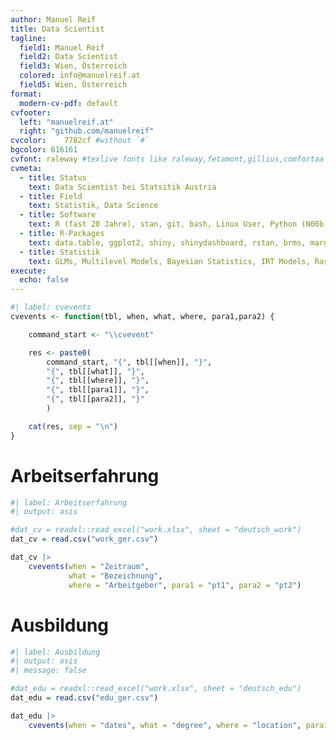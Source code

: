 ```yaml
---
author: Manuel Reif
title: Data Scientist
tagline: 
  field1: Manuel Reif
  field2: Data Scientist
  field3: Wien, Österreich
  colored: info@manuelreif.at
  field5: Wien, Österreich
format:
  modern-cv-pdf: default
cvfooter:
  left: "manuelreif.at"
  right: "github.com/manuelreif"
cvcolor: 	7782cf #without `#`
bgcolor: 616161
cvfont: raleway #texlive fonts like raleway,fetamont,gillius,comfortaa
cvmeta:
  - title: Status
    text: Data Scientist bei Statsitik Austria
  - title: Field
    text: Statistik, Data Science
  - title: Software
    text: R (fast 20 Jahre), stan, git, bash, Linux User, Python (N00b)
  - title: R-Packages
    text: data.table, ggplot2, shiny, shinydashboard, rstan, brms, marginaleffects, eRm, mirt, quarto \ldots und selbst Autor von 3 R-Packages  
  - title: Statistik
    text: GLMs, Multilevel Models, Bayesian Statistics, IRT Models, Rasch Models, Scaling, Microsimulation, exponential Smoothing \ldots          
execute:
  echo: false
---
```


```r
#| label: cvevents
cvevents <- function(tbl, when, what, where, para1,para2) {

    command_start <- "\\cvevent"

    res <- paste0(
        command_start, "{", tbl[[when]], "}", 
        "{", tbl[[what]], "}",
        "{", tbl[[where]], "}",
        "{", tbl[[para1]], "}",
        "{", tbl[[para2]], "}"
        )

    cat(res, sep = "\n")
}

```


# Arbeitserfahrung


```r
#| label: Arbeitserfahrung
#| output: asis

#dat_cv = readxl::read_excel("work.xlsx", sheet = "deutsch_work")
dat_cv = read.csv("work_ger.csv")

dat_cv |>
    cvevents(when = "Zeitraum", 
             what = "Bezeichnung", 
             where = "Arbeitgeber", para1 = "pt1", para2 = "pt2")
```

# Ausbildung

```r
#| label: Ausbildung
#| output: asis
#| message: false

#dat_edu = readxl::read_excel("work.xlsx", sheet = "deutsch_edu")
dat_edu = read.csv("edu_ger.csv")

dat_edu |>
    cvevents(when = "dates", what = "degree", where = "location", para1 = "titel", para2 = "skills")
```
